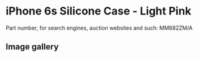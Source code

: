 
# iPhone 6s Silicone Case - Light Pink

Part number, for search engines, auction websites and such: MM682ZM/A

## Image gallery

<div style={{ width: "768px" }}>
  <GalleryComponent
    images={[
      {
        original: "/everysource/MM682.png",
        thumbnail: "/everypreview/MM682.png",
      },
      {
        original: "/everysource/MM682_AV1_GOLD.png",
        thumbnail: "/everypreview/MM682_AV1_GOLD.png",
      },
      {
        original: "/everysource/MM682_AV1_SILVER.png",
        thumbnail: "/everypreview/MM682_AV1_SILVER.png",
      },
      {
        original: "/everysource/MM682_AV1_SPACE_GRAY.png",
        thumbnail: "/everypreview/MM682_AV1_SPACE_GRAY.png",
      }
    ]}
  />
</div>
